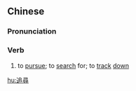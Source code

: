 {{also|追寻}}
==Chinese==
{{zh-forms|s=追寻}}

===Pronunciation===
{{zh-pron
|m=zhuīxún
|c=zeoi1 cam4
|mn=qz,xm,zz:tui-sîm
|cat=v
}}

===Verb===
{{zh-verb}}

# to [[pursue]]; to [[search]] for; to [[track]] [[down]]

[[hu:追尋]]